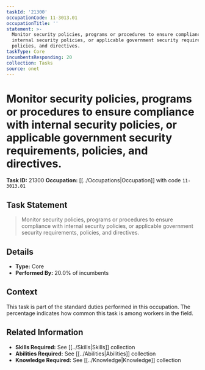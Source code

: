 ```yaml
---
taskId: '21300'
occupationCode: 11-3013.01
occupationTitle: ''
statement: >-
  Monitor security policies, programs or procedures to ensure compliance with
  internal security policies, or applicable government security requirements,
  policies, and directives.
taskType: Core
incumbentsResponding: 20
collection: Tasks
source: onet
---
```

# Monitor security policies, programs or procedures to ensure compliance with internal security policies, or applicable government security requirements, policies, and directives.

**Task ID:** 21300
**Occupation:** [[../Occupations|Occupation]] with code `11-3013.01`

## Task Statement

> Monitor security policies, programs or procedures to ensure compliance with internal security policies, or applicable government security requirements, policies, and directives.

## Details

- **Type:** Core
- **Performed By:** 20.0% of incumbents

## Context

This task is part of the standard duties performed in this occupation. The percentage indicates how common this task is among workers in the field.

## Related Information

- **Skills Required:** See [[../Skills|Skills]] collection
- **Abilities Required:** See [[../Abilities|Abilities]] collection
- **Knowledge Required:** See [[../Knowledge|Knowledge]] collection
